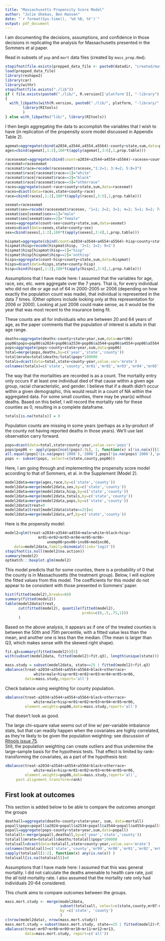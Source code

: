 ```yaml
---
title: "Massachusetts Propensity Score Model"
author: "Julie Ghekas, Ben Hansen"
date: "`r format(Sys.time(), '%d %B, %Y')`"
output: pdf_document
---
```


I am documenting the decisions, assumptions, and confidence in those decisions in replicating the analysis for Massachusetts presented in the Sommers et al paper.


Read in subsets of `pop` and `mort` data files (created by `mass_prep.Rmd`).
```r
stopifnot(file.exists(prepped_data_file <- paste0(datadir, "created/mass_prep.RData")))
load(prepped_data_file)
library(reshape2)
library(car)
library(withr)
stopifnot(file.exists("./lib"))
if ( file.exists(paste0("./lib/", R.version[['platform']], "-library") ) )
{
  with_libpaths(with(R.version, paste0("./lib/", platform, "-library/", major, ".", substr(minor, 1,1))),
		library(RItools)
		)
} else with_libpaths("lib/", library(RItools))

```


I then begin aggregating the data to accomplish the variables that I wish to have (in replication of the propensity score model discussed in Appendix Table 2).  

```r
agemat=aggregate(cbind(a2034,a3544,a4554,a5564)~county+state,sum,data=pop06)
ages=cbind(agemat[,1:2],100*t(apply(agemat[,3:6],1,prop.table)))

racesexmat=aggregate(cbind(count=a2034+a3544+a4554+a5564)~racesex+county+state,sum,data=pop06)
racesmat=racesexmat
racesmat$race=recode(racesexmat$racesex,"1:2=1; 3:4=2; 5:8=3")
racesmat$race[racesmat$race==1]="white"
racesmat$race[racesmat$race==2]="black"
racesmat$race[racesmat$race==3]="otherrace"
races=aggregate(count~race+county+state,sum,data=racesmat)
races=dcast(data=races,state+county~race)
race=cbind(races[,1:2],100*t(apply(races[,3:5],1,prop.table)))

sexmat=racesexmat
sexmat$sex=recode(racesexmat$racesex, "1=1; 2=2; 3=1; 4=2; 5=1; 6=2; 7=1; 8=2")
sexmat$sex[sexmat$sex==1]="male"
sexmat$sex[sexmat$sex==2]="female"
sexes=aggregate(count~sex+county+state,sum,data=sexmat) 
sexes=dcast(data=sexes,state+county~sex)
sex=cbind(sexes[,1:2],100*t(apply(sexes[,3:4],1,prop.table)))

hispmat=aggregate(cbind(count=a2034+a3544+a4554+a5564)~hisp+county+state,sum,data=pop06)
hispmat$hisp=recode(hispmat$hisp, '2=1; 1=2; 9=2')
hispmat$hisp[hispmat$hisp==1]="hisp"
hispmat$hisp[hispmat$hisp==2]='nothisp'
hisps=aggregate(count~hisp+county+state,sum,data=hispmat) 
hisps=dcast(data=hisps,state+county~hisp)
hisp=cbind(hisps[,1:2],100*t(apply(hisps[,3:4],1,prop.table)))
```

Assumptions that I have made here: I assumed that the variables for age, race, sex, etc. were aggregate over the 7 years.  That is, for every individual who did not die or age out of 64 in 2000-2005 or 2006 (depending on how exactly the population count was made), that individual is represented in the data 7 times.  (Other options include looking only at this representation for 2006 or 2000).  Looking at just 2006 could make sense, as it would be the year that was most recent to the insurance being fit.

These counts are all for individuals who are between 20 and 64 years of age, as the paper comments that the population of interest is adults in that age range.


```r
deaths=aggregate(deaths~county+state+year,sum,data=mort06)
pop06$pops=pop06$a2024+pop06$a2534+pop06$a3544+pop06$a4554+pop06$a5564
pops=aggregate(pops~county+state+year,sum,data=pop06)
total=merge(pops,deaths,by=c('year','state','county'))
total$mrate=total$deaths/total$pops*100000
totals=dcast(data=total,state+county~year,value.var='mrate')
colnames(totals)=c('state','county','mr01','mr02','mr03','mr04','mr05','mr06')
```

The way that the mortalities are recorded is as a count.  The
mortality entry only occurs if at least one individual died of that
cause within a given age group, racial characteristic, and gender.  I
believe that if a death didn't occur within a given demographic, this
would result in a count of NA within the aggregated data.  For some
small counties, there may be year(s) without deaths.   Based on this
belief, I will record the mortality rate for these counties as 0,
resulting in a complete dataframe.

```r
totals[is.na(totals)] = 0
```



Population counts are missing in some years (perhaps as a by-product
of the county not having reported deaths in those years).  We'll use last
observation carry forward.
```r
pops=dcast(data=total,state+county~year,value.var='pops')
pops$pop06 <- apply(pops[ncol(pops):3L], 1, function(x) x[!is.na(x)][1])
all.equal(pops[!is.na(pops$'2006'),'2006'],pops[!is.na(pops$'2006'),'pop06'])
pops <- subset(pops, select=c(state,county,pop06))
```


Here, I am going through and implementing the propensity
score model according to that of Sommers, et al. in the 
Supplement (Model 2).

```r
model2data=merge(ages,race,by=c('state','county'))
model2data=merge(model2data,sex,by=c('state','county'))
model2data=merge(model2data,hisp,by=c('state','county'))
model2data=merge(model2data,totals,by=c('state','county'))
model2data=merge(model2data,pops,by=c('state','county'))
model2data$treat=0
model2data$treat[model2data$state==25]=1
model2data=merge(model2data,arf,by=c('state','county'))

```


Here is the propensity model:
```r
model2=glm(treat~a2034+a3544+a4554+male+white+black+hisp+
               mr01+mr02+mr03+mr04+mr05+mr06+
                   unemp06+pov06+ins06+medinc06,
    data=model2data,family=binomial(link='logit'))
stopifnot(is.null(model2$na.action))
summary(model2)
optmatch:::boxplot.glm(model2)
```

This model predicts that for some counties, there is a probability of 0 that the county is in Massachusetts (the treatment group).  Below, I will explore the fitted values from this model.  The coefficients for this model do not appear to be consistent with those presented in Sommers' paper.  

```r
hist(fitted(model2),breaks=60)
summary(fitted(model2))
table(model2data$treat,
      cut(fitted(model2), quantile(fitted(model2),
                                   probs=c(0,.5,.75,1)))
      )
```

Based on the above analysis, it appears as if one of the treated
counties is between the 50th and 75th percentile, with a fitted value
less than the mean, and another one is less than the median.
(The mean is larger than Q3, which makes sense with the skewed right shape).  

```r
fit.q3=summary(fitted(model2))[5]
with(subset(model2data, fitted(model2)>fit.q3), length(unique(state)))

```

```r
mass.study = subset(model2data, state==25 | fitted(model2)>fit.q3)
xBalance(treat~a2034+a3544+a4554+a5564+black+otherrace+
             white+male+hisp+mr01+mr02+mr03+mr04+mr05+mr06,
         data=mass.study,report='all')

```


Check balance using weighting for county population.
```r
xBalance(treat~a2034+a3544+a4554+a5564+black+otherrace+
             white+male+hisp+mr01+mr02+mr03+mr04+mr05+mr06,
         element.weights=pop06,data=mass.study,report='all')
```

That doesn't look as good. 

The large chi-square value seems out of line w/ 
per-variable imbalance stats, but that can readily happen when the covariates
are highly correlated, as they're likely to be given the population weighting:
see discussion of [RItools issue 75](https://github.com/markmfredrickson/RItools/issues/75).  
Still, the population weighting can create outliers
and thus undermine the large-sample basis for the hypothesis tests. That effect is 
limited by rank-transforming the covariates, as a part of the hypothesis test:

```r
xBalance(treat~a2034+a3544+a4554+a5564+black+otherrace+
             white+male+hisp+mr01+mr02+mr03+mr04+mr05+mr06,
         element.weights=pop06,data=mass.study,report='all',
	 post.alignment.transform=rank)

```


## First look at outcomes

This section is added below to be able to compare the outcomes amongst the groups

```r
deathall=aggregate(deaths~county+state+year, sum, data=mortall)
popall$pops=popall$a2024+popall$a2534+popall$a3544+popall$a4554+popall$a5564
popall=aggregate(pops~county+state+year,sum,data=popall)
totalall<-merge(popall,deathall,by=c('year','state','county'))
totalall$mrate=totalall$deaths/totalall$pops*100000
totalsall=dcast(data=totalall,state+county~year,value.var='mrate')
colnames(totalsall)=c('state','county','mr99','mr00','mr01','mr02','mr03','mr04','mr05','mr06','mr07','mr08','mr09','mr10','mr11','mr12','mr13')
sapply(totalsall[1:2], function(x) any(is.na(x)) )
totalsall[is.na(totalsall)]=0
```

Assumptions that I have made here: I assumed that this was general mortality.  I did not calculate the deaths amenable to health care rate, just the all told mortality rate.  I also assumed that the mortality rate only had individuals 20-64 considered.


This chunk aims to compare outcomes between the groups.

```r
mass.mort.study <- merge(model2data,
                         subset(totalsall, select=c(state,county,mr07:mr13)),
                         by =c('state', 'county')
                         )
c(nrow(model2data), nrow(mass.mort.study))
mass.mort.study = subset(mass.mort.study, state==25 | fitted(model2)>fit.q3)
xBalance(treat~mr07+mr08+mr09+mr10+mr11+mr12+mr13,
         data=mass.mort.study, report=c('all'))
```
